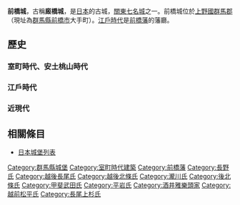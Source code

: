 {{expand|time=2011-04-26T04:14:26+00:00}}
{{日本城郭概要表
|img = Image:Maebashi Castle air.jpg
|img_capt = 前橋城的航空照片<br />（1980年度日本國土航空照片）
|img_width =260px
|name = 前橋城
|hiragana = まえばしじょう
|pref = 群馬縣
|ar_called = 厩橋城
|struct = 輪郭式平城
|tower_struct = 3重3階（非現存）
|builders = [[長野方業|長野方業]]、[[松平直克|松平直克]]
|build_y = 15世紀末、[[文久|文久]]3年（1863年）
|revamp = [[酒井重忠|酒井重忠]]
|rulers = 長尾氏、平岩氏<br />[[酒井氏|酒井氏]]、[[松平氏|松平氏]]
|reject_y = 1871年
|remains = 石垣、土壘、堀
|location = {{Coord|36|23|32.54|N|139|3|41.69|E|scale:20000}}
}}

'''前橋城'''，古稱'''廄橋城'''，是[[日本|日本]]的古城，[[關東七名城|關東七名城]]之一。前橋城位於[[上野國|上野國]][[群馬郡|群馬郡]]（現址為[[群馬縣|群馬縣]][[前橋市|前橋市]]大手町）。[[江戶時代|江戶時代]]是[[前橋藩|前橋藩]]的藩廳。

== 歷史 ==
=== 室町時代、安土桃山時代 ===

=== 江戶時代 ===

=== 近現代 ===

== 相關條目 ==
* [[日本城堡列表|日本城堡列表]]

{{DEFAULTSORT:Maebashi Shiro}}
[[Category:群馬縣城堡|Category:群馬縣城堡]]
[[Category:室町時代建築|Category:室町時代建築]]
[[Category:前橋藩|Category:前橋藩]]
[[Category:長野氏|Category:長野氏]]
[[Category:越後長尾氏|Category:越後長尾氏]]
[[Category:越後北條氏|Category:越後北條氏]]
[[Category:瀧川氏|Category:瀧川氏]]
[[Category:後北條氏|Category:後北條氏]]
[[Category:甲斐武田氏|Category:甲斐武田氏]]
[[Category:平岩氏|Category:平岩氏]]
[[Category:酒井雅樂頭家|Category:酒井雅樂頭家]]
[[Category:越前松平氏|Category:越前松平氏]]
[[Category:長尾上杉氏|Category:長尾上杉氏]]